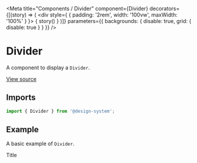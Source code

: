 
<Meta
  title="Components / Divider"
  component={Divider}
  decorators={[(story) => (
    <div style={ { padding: '2rem', width: '100vw', maxWidth: '100%' } }>
      { story() }
    </div>
  )]}
  parameters={{ backgrounds: { disable: true, grid: { disable: true } } }}
/>

# Divider

A component to display a `Divider`.

[View source](https://github.com/actarian/design-system/tree/main/src/ui/components/divider)

## Imports

```js
import { Divider } from '@design-system';
```

<!--
## Props

<ArgsTable of={DividerProps} />
-->

## Example

A basic example of `Divider`.

<Canvas>
  <Story name="Divider">
    <Divider></Divider>
  </Story>
</Canvas>

<Canvas>
  <Story name="Divider with title">
    <Divider>Title</Divider>
  </Story>
</Canvas>
